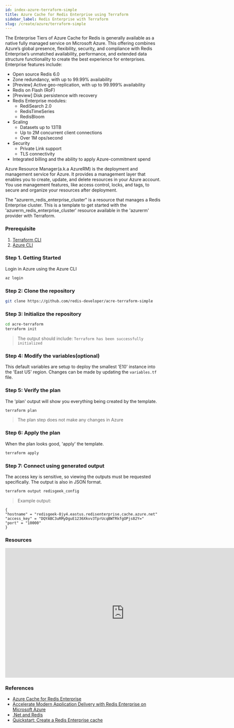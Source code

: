 ```yaml
---
id: index-azure-terraform-simple
title: Azure Cache for Redis Enterprise using Terraform
sidebar_label: Redis Enterprise with Terraform
slug: /create/azure/terraform-simple
---
```



The Enterprise Tiers of Azure Cache for Redis is generally available as a native fully managed service on Microsoft Azure. This offering combines Azure’s global presence, flexibility, security, and compliance with Redis Enterprise’s unmatched availability, performance, and extended data structure functionality to create the best experience for enterprises. Enterprise features include: 

- Open source Redis 6.0
- Zone redundancy, with up to 99.99% availability
- [Preview] Active geo-replication, with up to 99.999% availability
- Redis on Flash (RoF)
- [Preview]  Disk persistence with recovery 
- Redis Enterprise modules:
   - RediSearch 2.0
   - RedisTimeSeries
   - RedisBloom
- Scaling
   - Datasets up to 13TB 
   - Up to 2M concurrent client connections 
   - Over 1M ops/second
- Security 
   - Private Link support
   - TLS connectivity 
- Integrated billing and the ability to apply Azure-commitment spend

Azure Resource Manager(a.k.a AzureRM) is the deployment and management service for Azure. It provides a management layer that enables you to create, update, and delete resources in your Azure account. You use management features, like access control, locks, and tags, to secure and organize your resources after deployment.

The "azurerm_redis_enterprise_cluster" is a resource that manages a Redis Enterprise cluster. This is a template to get started with the 'azurerm_redis_enterprise_cluster' resource available in the 'azurerm' provider with Terraform.

### Prerequisite

1.  [Terraform CLI](https://terraform.io)
2.  [Azure CLI](https://docs.microsoft.com/en-us/cli/azure/install-azure-cli)

### Step 1. Getting Started

Login in Azure using the Azure CLI

```bash
az login
```


### Step 2: Clone the repository

```bash
git clone https://github.com/redis-developer/acre-terraform-simple
```


### Step 3: Initialize the repository

```bash
cd acre-terraform
terraform init
```
>The output should include: ```Terraform has been successfully initialized```


### Step 4: Modify the variables(optional)

This default variables are setup to deploy the smallest 'E10' instance into the 'East US' region.
Changes can be made by updating the ```variables.tf``` file.


### Step 5: Verify the plan

The 'plan' output will show you everything being created by the template.

```bash
terraform plan
```
>The plan step does not make any changes in Azure

### Step 6: Apply the plan

When the plan looks good, 'apply' the template.

```bash
terraform apply
```

### Step 7: Connect using generated output

The access key is sensitive, so viewing the outputs must be requested specifically.
The output is also in JSON format.

```bash
terraform output redisgeek_config
```
> Example output:
```
{
"hostname" = "redisgeek-8jy4.eastus.redisenterprise.cache.azure.net"
"access_key" = "DQYABC3uRMyDguE1236Xkvv3TprUcqBWTRkfgOPjs82Y="
"port" = "10000"
}
```

### Resources

<div class="text--center">
    <iframe width="760" height="415" src="https://www.youtube.com/embed/eThj-jwViZw" title="YouTube video player" frameborder="0" allow="accelerometer; autoplay; clipboard-write; encrypted-media; gyroscope; picture-in-picture" allowfullscreen></iframe>
</div>

### References

- [Azure Cache for Redis Enterprise](https://azuremarketplace.microsoft.com/en-us/marketplace/apps/garantiadata.redis_enterprise_1sp_public_preview?ocid=redisga_redislabs_cloudpartner_cta1)
- [Accelerate Modern Application Delivery with Redis Enterprise on Microsoft Azure](https://query.prod.cms.rt.microsoft.com/cms/api/am/binary/RWGGx3)
- [.Net and Redis](/develop/dotnet/)
- [Quickstart: Create a Redis Enterprise cache](https://docs.microsoft.com/en-us/azure/azure-cache-for-redis/quickstart-create-redis-enterprise)




